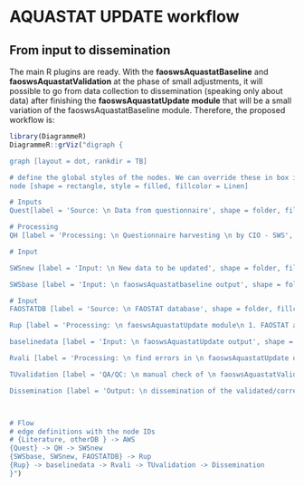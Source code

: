 # **AQUASTAT UPDATE workflow** {#nextsteps}

## **From input to dissemination**
The main R plugins are ready. With the **faoswsAquastatBaseline** and **faoswsAquastatValidation** at the phase of small adjustments, it will possible to go from data collection to dissemination (speaking only about data) after finishing the **faoswsAquastatUpdate module** that will be a small variation of the faoswsAquastatBaseline module. Therefore, the proposed workflow is:



```r
library(DiagrammeR)
DiagrammeR::grViz("digraph {

graph [layout = dot, rankdir = TB]

# define the global styles of the nodes. We can override these in box if we wish
node [shape = rectangle, style = filled, fillcolor = Linen]

# Inputs
Quest[label = 'Source: \n Data from questionnaire', shape = folder, fillcolor = Beige]

# Processing
QH [label = 'Processing: \n Questionnaire harvesting \n by CIO - SWS', shape = folder, fillcolor = LightBlue]

# Input

SWSnew [label = 'Input: \n New data to be updated', shape = folder, fillcolor = LightBlue]

SWSbase [label = 'Input: \n faoswsAquastatbaseline output', shape = folder, fillcolor = Beige]

# Input
FAOSTATDB [label = 'Source: \n FAOSTAT database', shape = folder, fillcolor = Beige]

Rup [label = 'Processing: \n faoswsAquastatUpdate module\n 1. FAOSTAT annexation, 2. Calculation, 3. Imputation, 4. Recalculation, 5. Flag conversion', fillcolor = LightGrey]

baselinedata [label = 'Input: \n faoswsAquastatUpdate output', shape = folder, fillcolor = Beige]

Rvali [label = 'Processing: \n find errors in \n faoswsAquastatUpdate output \n using faoswsAquastatValidation module', fillcolor = LightBlue]

TUvalidation [label = 'QA/QC: \n manual check of \n faoswsAquastatValidation output \n by the technical unit', fillcolor = LightBlue]

Dissemination [label = 'Output: \n dissemination of the validated/corrected \n faoswsAquastatBaseline output' shape = folder, fillcolor = Beige]



# Flow
# edge definitions with the node IDs
# {Literature, otherDB } -> AWS  
{Quest} -> QH -> SWSnew 
{SWSbase, SWSnew, FAOSTATDB} -> Rup
{Rup} -> baselinedata -> Rvali -> TUvalidation -> Dissemination
}")
```


